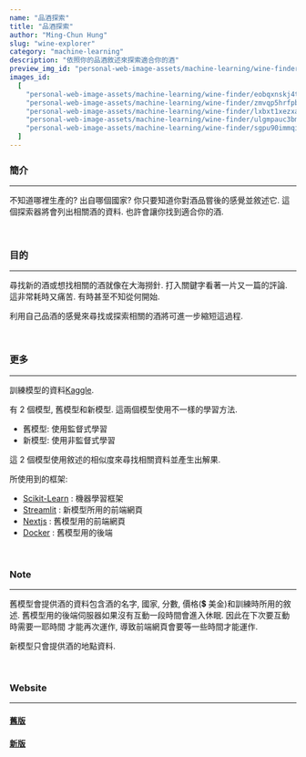 ```yaml
---
name: "品酒探索"
title: "品酒探索"
author: "Ming-Chun Hung"
slug: "wine-explorer"
category: "machine-learning"
description: "依照你的品酒敘述來探索適合你的酒"
preview_img_id: "personal-web-image-assets/machine-learning/wine-finder/lxbxt1xezxa4iz0vjkpm"
images_id:
  [
    "personal-web-image-assets/machine-learning/wine-finder/eobqxnskj4tslcgt0k2y",
    "personal-web-image-assets/machine-learning/wine-finder/zmvqp5hrfpbin5jlxonc",
    "personal-web-image-assets/machine-learning/wine-finder/lxbxt1xezxa4iz0vjkpm",
    "personal-web-image-assets/machine-learning/wine-finder/ulgmpauc3bmmmcnwmlr1",
    "personal-web-image-assets/machine-learning/wine-finder/sgpu90immqi5hydukwxj",
  ]
---
```


### 簡介

---

不知道哪裡生產的? 出自哪個國家? 你只要知道你對酒品嘗後的感覺並敘述它.
這個探索器將會列出相關酒的資料. 也許會讓你找到適合你的酒.

<br />

### 目的

---

尋找新的酒或想找相關的酒就像在大海撈針. 打入關鍵字看著一片又一篇的評論. 這非常耗時又痛苦.
有時甚至不知從何開始.

利用自己品酒的感覺來尋找或探索相關的酒將可進一步縮短這過程.

<br />

### 更多

---

訓練模型的資料[Kaggle](https://www.kaggle.com/datasets/zynicide/wine-reviews).

有 2 個模型, 舊模型和新模型. 這兩個模型使用不一樣的學習方法.

- 舊模型: 使用監督式學習
- 新模型: 使用非監督式學習

這 2 個模型使用敘述的相似度來尋找相關資料並產生出解果.

所使用到的框架:

- [Scikit-Learn](https://scikit-learn.org/) : 機器學習框架
- [Streamlit](https://streamlit.io/) : 新模型所用的前端網頁
- [Nextjs](https://nextjs.org/) : 舊模型用的前端網頁
- [Docker](https://www.docker.com/) : 舊模型用的後端

<br />

### Note

---

舊模型會提供酒的資料包含酒的名字, 國家, 分數, 價格(💲 美金)和訓練時所用的敘述.
舊模型用的後端伺服器如果沒有互動一段時間會進入休眠. 因此在下次要互動時需要一耶時間
才能再次運作, 導致前端網頁會要等一些時間才能運作.

新模型只會提供酒的地點資料.

<br />

### Website

---

#### [舊版](https://ask-me-wines.netlify.app/)

#### [新版](https://wineidentifier.streamlit.app/)

<br />
